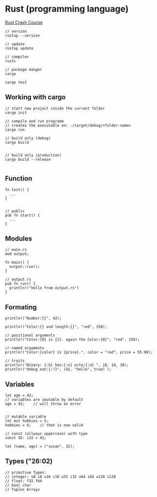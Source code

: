 
<Layout>



# Rust (programming language)

[Rust Crash Course](https://www.youtube.com/watch?v=zF34dRivLOw)

```
// version
rustup --version

// update
rustup update

// compiler
rustc

// package manger
cargo

cargo test
```

## Working with cargo

```
// start new project inside the current folder
cargo init

// compile and run programm
// creates the executable on: ./target/debug/<folder-name>
cargo run

// build only (debug)
cargo build


// build only (production)
cargo build --release


```

## Function

```
fn test() {
  ...
}


// public
pub fn start() {
  ...
}

```

## Modules

```
// main.rs 
mod output;

fn main() {
  output::run();
}

// output.rs 
pub fn run() {
  println!("hello from output.rs")
}

```

## Formating

```
println!("Number:{}", 42);

println!("Color:{} and length:{}", "red", 150);

// positional arguments
println!("Color:{0} is {1}. again the Color:{0}", "red", 150);

// named arguments
println!("Color:{color} is {price}.", color = "red", price = 55.90);

// traits
println!("Binary: {:b} hex:{:x} octo:{:o} ", 10, 10, 10);
println!("debug out:{:?}", (42, "hello", true) );

```

## Variables

```
let age = 42;
// variables are imutable by default
age = 43;    // will throw an error


// mutable variable
let mut hobbies = 5;
hobbies = 6;    // that is now valid

// const (allways uppercase) with type
const ID: i32 = 42;

let (name, age) = ("susan", 32);
```

## Types ("26:02)

```
// primitive Types:
// integer: u8 i8 u16 i16 u32 i32 u64 i64 u128 i128
// float: f32 f64
// bool char
// Tuples Arrays

```



</Layout>
